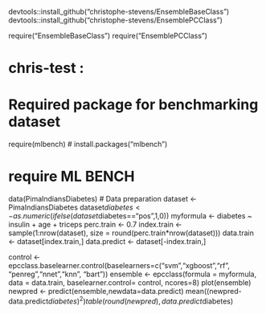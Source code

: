devtools::install_github("christophe-stevens/EnsembleBaseClass")
devtools::install_github("christophe-stevens/EnsemblePCClass")

require("EnsembleBaseClass") 
require("EnsemblePCClass") 


####################################
#
# chris-test : 
#
####################################
# Required package for benchmarking dataset
require(mlbench)  # install.packages("mlbench")  

# require ML BENCH
data(PimaIndiansDiabetes)
# Data preparation
dataset <- PimaIndiansDiabetes
dataset$diabetes <- as.numeric(ifelse(dataset$diabetes=="pos",1,0))
myformula <- diabetes ~ insulin + age + triceps
perc.train <- 0.7
index.train <- sample(1:nrow(dataset), size = round(perc.train*nrow(dataset)))
data.train <- dataset[index.train,]
data.predict <- dataset[-index.train,]


control <- epcclass.baselearner.control(baselearners=c("svm","xgboost","rf",
                                                       "penreg","nnet","knn",
                                                       "bart"))
ensemble <- epcclass(formula =  myformula, data = data.train, 
                     baselearner.control= control, ncores=8)
plot(ensemble)
newpred <- predict(ensemble,newdata=data.predict)
mean((newpred-data.predict$diabetes)^2)
table(round(newpred), data.predict$diabetes)

